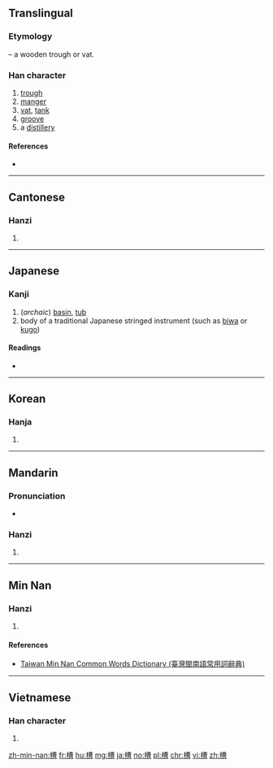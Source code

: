 ==Translingual==
===Etymology===
{{Han compound|木|t1=wood|曹|ls=psc|c1=s|c2=p}} – a wooden trough or vat.

===Han character===
{{Han char|rn=75|rad=木|as=11|sn=15|four=4596<sub>6</sub>|canj=木廿田日 (DTWA)|ids=⿰[[木]][[曹]]}}

# [[trough]]
# [[manger]]
# [[vat]], [[tank]]
# [[groove]]
# a [[distillery]]

====References====
* {{Han ref|kx=0548.140|dkj=15393|dj=0935.300|hdz=21275.120|uh=69FD|ud=27133|bh=BCD1|bd=48337}}

----

==Cantonese==

===Hanzi===
{{yue-hanzi|jyut=[[cou4]]|y=chou4}}

# {{defn|lang=yue|sort=木11}}

----

==Japanese==

===Kanji===
{{ja-kanji|grade=c|rs=木11}}

#(''archaic'') [[basin]], [[tub]]
#body of a traditional Japanese stringed instrument (such as [[biwa]] or [[kugo]])

====Readings====
* {{ja-readings|goon=[[ぞう]] (zō) {{non-joyo-reading}}|kanon=[[そう]] (sō)|kun=[[かいばおけ]] (kaibaoke), [[おけ]] (oke)}}

----

==Korean==

===Hanja===
{{ko-hanja|hangeul=조|eumhun=|rv=jo|mr=cho|y=co}}

# {{defn|lang=ko|sort=木11}}

----

==Mandarin==

===Pronunciation===
* {{audio|Zh-cáo.ogg|Audio|lang=cmn}}

===Hanzi===
{{cmn-hanzi|pin=[[cáo]] ([[cao2]])|wg=ts'ao<sup>2</sup>}}

# {{defn|lang=cmn|sort=木11}}

----

==Min Nan==

===Hanzi===
{{nan-hanzi|tlpa=tsô (tso<sup>5</sup>)}}

# {{defn|lang=nan|sort=木11}}

====References====
*[http://twblg.dict.edu.tw/holodict_new/result_detail.jsp?n_no=11143&curpage=1&sample=%E6%A7%BD&radiobutton=1&querytarget=1&limit=20&pagenum=1&rowcount=8 Taiwan Min Nan Common Words Dictionary (臺灣閩南語常用詞辭典)]

----

==Vietnamese==

===Han character===
{{vi-hantu|[[tàu]]|rs=木11}}

# {{defn|lang=vi|sort=木11}}

[[zh-min-nan:槽]]
[[fr:槽]]
[[hu:槽]]
[[mg:槽]]
[[ja:槽]]
[[no:槽]]
[[pl:槽]]
[[chr:槽]]
[[vi:槽]]
[[zh:槽]]